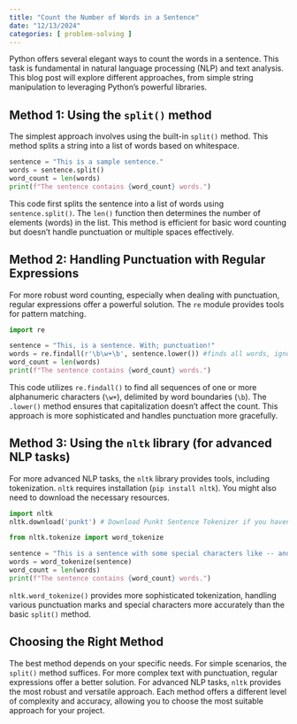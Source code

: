 ```yaml
---
title: "Count the Number of Words in a Sentence"
date: "12/13/2024"
categories: [ problem-solving ]
---
```



Python offers several elegant ways to count the words in a sentence.  This task is fundamental in natural language processing (NLP) and text analysis.  This blog post will explore different approaches, from simple string manipulation to leveraging Python's powerful libraries.

## Method 1: Using the `split()` method

The simplest approach involves using the built-in `split()` method. This method splits a string into a list of words based on whitespace.

```python
sentence = "This is a sample sentence."
words = sentence.split()
word_count = len(words)
print(f"The sentence contains {word_count} words.")
```

This code first splits the sentence into a list of words using `sentence.split()`.  The `len()` function then determines the number of elements (words) in the list.  This method is efficient for basic word counting but doesn't handle punctuation or multiple spaces effectively.


## Method 2: Handling Punctuation with Regular Expressions

For more robust word counting, especially when dealing with punctuation, regular expressions offer a powerful solution. The `re` module provides tools for pattern matching.

```python
import re

sentence = "This, is a sentence. With; punctuation!"
words = re.findall(r'\b\w+\b', sentence.lower()) #finds all words, ignoring case
word_count = len(words)
print(f"The sentence contains {word_count} words.")

```

This code utilizes `re.findall()` to find all sequences of one or more alphanumeric characters (`\w+`),  delimited by word boundaries (`\b`). The `.lower()` method ensures that capitalization doesn't affect the count. This approach is more sophisticated and handles punctuation more gracefully.


## Method 3:  Using the `nltk` library (for advanced NLP tasks)

For more advanced NLP tasks, the `nltk` library provides tools, including tokenization.  `nltk` requires installation (`pip install nltk`).  You might also need to download the necessary resources.

```python
import nltk
nltk.download('punkt') # Download Punkt Sentence Tokenizer if you haven't already

from nltk.tokenize import word_tokenize

sentence = "This is a sentence with some special characters like -- and ---."
words = word_tokenize(sentence)
word_count = len(words)
print(f"The sentence contains {word_count} words.")
```

`nltk.word_tokenize()` provides more sophisticated tokenization, handling various punctuation marks and special characters more accurately than the basic `split()` method.


## Choosing the Right Method

The best method depends on your specific needs.  For simple scenarios, the `split()` method suffices.  For more complex text with punctuation, regular expressions offer a better solution. For advanced NLP tasks, `nltk` provides the most robust and versatile approach.  Each method offers a different level of complexity and accuracy, allowing you to choose the most suitable approach for your project.

